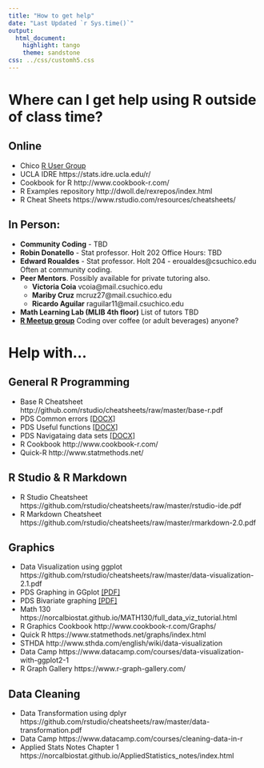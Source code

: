 ```yaml
---
title: "How to get help"
date: "Last Updated `r Sys.time()`"
output:
  html_document:
    highlight: tango
    theme: sandstone
css: ../css/customh5.css
---
```


# Where can I get help using R outside of class time? 

## Online
* Chico [R User Group](https://groups.google.com/forum/#!forum/chico-rug)
* UCLA IDRE https://stats.idre.ucla.edu/r/ 
* Cookbook for R http://www.cookbook-r.com/
* R Examples repository http://dwoll.de/rexrepos/index.html 
* R Cheat Sheets https://www.rstudio.com/resources/cheatsheets/

## In Person: 
* **Community Coding** - TBD
* **Robin Donatello** - Stat professor. Holt 202 Office Hours: TBD
* **Edward Roualdes** - Stat professor. Holt 204 - eroualdes@csuchico.edu Often at community coding. 
* **Peer Mentors**. Possibly available for private tutoring also. 
    - **Victoria Coia** vcoia@mail.csuchico.edu 
    - **Mariby Cruz** mcruz27@mail.csuchico.edu 
    - **Ricardo Aguilar** raguilar11@mail.csuchico.edu 
* **Math Learning Lab (MLIB 4th floor)** List of tutors TBD
* **[R Meetup group](https://www.meetup.com/Chico-R-Users-Group)** Coding over coffee (or adult beverages) anyone? 

# Help with...

## General R Programming
* Base R Cheatsheet http://github.com/rstudio/cheatsheets/raw/master/base-r.pdf
* PDS Common errors [[DOCX]](R_Resources/Common Errors in R.docx)
* PDS Useful functions [[DOCX]](R_Resources/Useful functions in R.docx)
* PDS Navigataing data sets [[DOCX]](R_Resources/Navigating datasets in R.docx)
* R Cookbook http://www.cookbook-r.com/
* Quick-R http://www.statmethods.net/


## R Studio & R Markdown
* R Studio Cheatsheet https://github.com/rstudio/cheatsheets/raw/master/rstudio-ide.pdf
* R Markdown Cheatsheet https://github.com/rstudio/cheatsheets/raw/master/rmarkdown-2.0.pdf


## Graphics
* Data Visualization using ggplot https://github.com/rstudio/cheatsheets/raw/master/data-visualization-2.1.pdf
* PDS Graphing in GGplot [[PDF]](R_Resources/QC201_Rgraphing.pdf)
* PDS Bivariate graphing [[PDF]](R_Resources/R_Bivariate_Graphing_Handout.pdf)
* Math 130 https://norcalbiostat.github.io/MATH130/full_data_viz_tutorial.html 
* R Graphics Cookbook http://www.cookbook-r.com/Graphs/
* Quick R https://www.statmethods.net/graphs/index.html
* STHDA http://www.sthda.com/english/wiki/data-visualization
* Data Camp  https://www.datacamp.com/courses/data-visualization-with-ggplot2-1 
* R Graph Gallery https://www.r-graph-gallery.com/ 

## Data Cleaning
* Data Transformation using dplyr https://github.com/rstudio/cheatsheets/raw/master/data-transformation.pdf
* Data Camp https://www.datacamp.com/courses/cleaning-data-in-r 
* Applied Stats Notes Chapter 1 https://norcalbiostat.github.io/AppliedStatistics_notes/index.html 





    